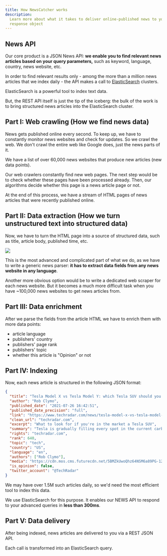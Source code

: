 ```yaml
---
title: How NewsCatcher works
description:
  Learn more about what it takes to deliver online-published news to your API
  response object
---
```


## News API

Our core product is a JSON News API: **we enable you to find relevant news
articles based on your query parameters,** such as keyword, language, country,
news website, etc.

In order to find relevant results only - among the more than a million news
articles that we index daily - the API makes a call to
[ElasticSearch](https://www.elastic.co/elasticsearch/) clusters.

ElasticSearch is a powerful tool to index text data.

But, the REST API itself is just the tip of the iceberg: the bulk of the work is
to bring structured news articles into the ElasticSearch cluster.

## Part I: Web crawling (How we find news data)

News gets published online every second. To keep up, we have to constantly
monitor news websites and check for updates. So we crawl the web. We don't crawl
the entire web like Google does, just the news parts of it.

We have a list of over 60,000 news websites that produce new articles (new data
points).

Our web crawlers constantly find new web pages. The next step would be to check
whether these pages have been processed already. Then, our algorithms decide
whether this page is a news article page or not.

At the end of this process, we have a stream of HTML pages of news articles that
were recently published online.

## Part II: Data extraction (How we turn unstructured text into structured data)

Now, we have to turn the HTML page into a source of structured data, such as
title, article body, published time, etc.

![](/images/data-extraction.jpeg)

This is the most advanced and complicated part of what we do, as we have to
write a generic news parser: **it has to extract data fields from any news
website in any language**.

Another more obvious option would be to write a dedicated web scraper for each
news website. But it becomes a much more difficult task when you have ~100,000
news websites to get news articles from.

## Part III: Data enrichment

After we parse the fields from the article HTML we have to enrich them with more
data points:

- article language
- publishers' country
- publishers' page rank
- publishers' topic
- whether this article is "Opinion" or not

## Part IV: Indexing

Now, each news article is structured in the following JSON format:

```json
{
  "title": "Tesla Model X vs Tesla Model Y: which Tesla SUV should you buy?",
  "author": "Rob Clymo",
  "published_date": "2021-07-26 16:42:51",
  "published_date_precision": "full",
  "link": "https://www.techradar.com/news/tesla-model-x-vs-tesla-model-y",
  "clean_url": "techradar.com",
  "excerpt": "What to look for if you're in the market a Tesla SUV",
  "summary": "Tesla is gradually filling every spot in the current carbuying marketplace. There's even a budget level compact on the way that'll open up the brand to more customers. It's also establishing itself in the burgeoning SUV sector with models in the shape of the older Tesla Model X and the new Tesla Model Y. Both offer the classic SUV experience while blending it with Tesla's unique styling, dazzling performance and lots of innovation.With demand for SUV's still high, the Tesla Model X is perfect fo",
  "rights": "techradar.com",
  "rank": 640,
  "topic": "tech",
  "country": "US",
  "language": "en",
  "authors": ["Rob Clymo"],
  "media": "https://cdn.mos.cms.futurecdn.net/5BMZkUwoQhz64NSM6a89PG-1200-80.jpg",
  "is_opinion": false,
  "twitter_account": "@TechRadar"
}
```

We may have over 1.5M such articles daily, so we'd need the most efficient tool
to index this data.

We use ElasticSearch for this purpose. It enables our NEWS API to respond to
your advanced queries in **less than 300ms**.

## Part V: Data delivery

After being indexed, news articles are delivered to you via a REST JSON API.

Each call is transformed into an ElasticSearch query.
